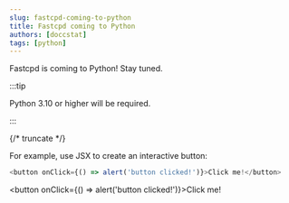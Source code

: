 ```yaml
---
slug: fastcpd-coming-to-python
title: Fastcpd coming to Python
authors: [doccstat]
tags: [python]
---
```


Fastcpd is coming to Python! Stay tuned.

:::tip

Python 3.10 or higher will be required.

:::

{/* truncate */}

For example, use JSX to create an interactive button:

```js
<button onClick={() => alert('button clicked!')}>Click me!</button>
```

<button onClick={() => alert('button clicked!')}>Click me!</button>
